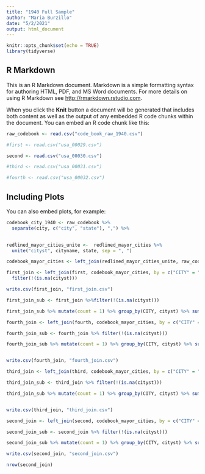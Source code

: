 ```yaml
---
title: "1940 Full Sample"
author: "Maria Burzillo"
date: "5/2/2021"
output: html_document
---
```


```r
knitr::opts_chunk$set(echo = TRUE)
library(tidyverse)
```

## R Markdown

This is an R Markdown document. Markdown is a simple formatting syntax for authoring HTML, PDF, and MS Word documents. For more details on using R Markdown see <http://rmarkdown.rstudio.com>.

When you click the **Knit** button a document will be generated that includes both content as well as the output of any embedded R code chunks within the document. You can embed an R code chunk like this:

```r
raw_codebook <- read.csv("code_book_raw_1940.csv")

#first <- read.csv("usa_00029.csv")

second <- read.csv("usa_00030.csv")

#third <- read.csv("usa_00031.csv")

#fourth <- read.csv("usa_00032.csv")
```

## Including Plots

You can also embed plots, for example:

```r

codebook_city_1940 <- raw_codebook %>%
  separate(city, c("city", "state"), ",") %>%
  
```


```r

redlined_mayor_cities_unite <-  redlined_mayor_cities %>%
  unite("cityst", cityname, state, sep = ", ")

codebook_mayor_cities <- left_join(redlined_mayor_cities_unite, raw_codebook, by = c("cityst" = "city"))

first_join <- left_join(first, codebook_mayor_cities, by = c("CITY" = "code")) %>%
  filter(!(is.na(cityst)))

write.csv(first_join, "first_join.csv")

first_join_sub <- first_join %>%filter(!(is.na(cityst)))

first_join_sub %>% mutate(count = 1) %>% group_by(CITY, cityst) %>% summarize(tot = sum(count))
```

```r
fourth_join <- left_join(fourth, codebook_mayor_cities, by = c("CITY" = "code"))  %>% filter(!(is.na(cityst)))

fourth_join_sub <- fourth_join %>% filter(!(is.na(cityst)))

fourth_join_sub %>% mutate(count = 1) %>% group_by(CITY, cityst) %>% summarize(tot = sum(count))


write.csv(fourth_join, "fourth_join.csv")
```


```r
third_join <- left_join(third, codebook_mayor_cities, by = c("CITY" = "code")) %>% filter(!(is.na(cityst)))

third_join_sub <- third_join %>% filter(!(is.na(cityst)))

third_join_sub %>% mutate(count = 1) %>% group_by(CITY, cityst) %>% summarize(tot = sum(count))


write.csv(third_join, "third_join.csv")
```


```r
second_join <- left_join(second, codebook_mayor_cities, by = c("CITY" = "code")) %>% filter(!(is.na(cityst)))

second_join_sub <- second_join %>% filter(!(is.na(cityst)))

second_join_sub %>% mutate(count = 1) %>% group_by(CITY, cityst) %>% summarize(tot = sum(count))

write.csv(second_join, "second_join.csv")

nrow(second_join)
```

